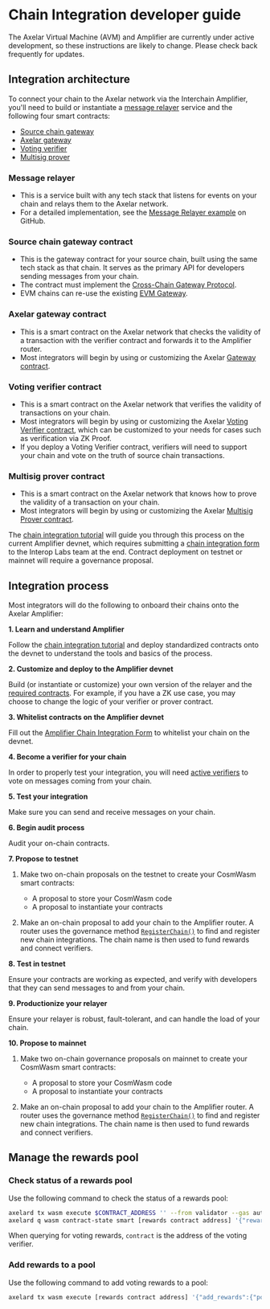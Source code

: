 # Chain Integration developer guide


<Callout>
The Axelar Virtual Machine (AVM) and Amplifier are currently under active development, so these instructions are likely to change. Please check back frequently for updates.
</Callout>

## Integration architecture

To connect your chain to the Axelar network via the Interchain Amplifier, you'll need to build or instantiate a [message relayer](/dev/amplifier/chain-integration/introduction#message-relayer) service and the following four smart contracts:

- [Source chain gateway](/dev/amplifier/chain-integration/introduction#source-chain-gateway-contract)
- [Axelar gateway](/dev/amplifier/chain-integration/introduction#axelar-gateway-contract)
- [Voting verifier](/dev/amplifier/chain-integration/introduction#verifier-contract)
- [Multisig prover](/dev/amplifier/chain-integration/introduction#prover-contract)

### Message relayer

- This is a service built with any tech stack that listens for events on your chain and relays them to the Axelar network.
- For a detailed implementation, see the [Message Relayer example](https://github.com/axelarnetwork/axelar-examples/tree/main/examples/amplifier) on GitHub.

### Source chain gateway contract

- This is the gateway contract for your source chain, built using the same tech stack as that chain. It serves as the primary API for developers sending messages from your chain.
- The contract must implement the [Cross-Chain Gateway Protocol](https://github.com/axelarnetwork/cgp-spec).
- EVM chains can re-use the existing [EVM Gateway](https://github.com/axelarnetwork/axelar-cgp-solidity).

### Axelar gateway contract

- This is a smart contract on the Axelar network that checks the validity of a transaction with the verifier contract and forwards it to the Amplifier router.
- Most integrators will begin by using or customizing the Axelar [Gateway contract](https://github.com/axelarnetwork/axelar-amplifier/blob/main/doc/src/contracts/gateway.md).

### Voting verifier contract

- This is a smart contract on the Axelar network that verifies the validity of transactions on your chain.
- Most integrators will begin by using or customizing the Axelar [Voting Verifier contract](https://github.com/axelarnetwork/axelar-amplifier/blob/main/doc/src/contracts/voting_verifier.md), which can be customized to your needs for cases such as verification via ZK Proof.
- If you deploy a Voting Verifier contract, verifiers will need to support your chain and vote on the truth of source chain transactions.

### Multisig prover contract

- This is a smart contract on the Axelar network that knows how to prove the validity of a transaction on your chain.
- Most integrators will begin by using or customizing the Axelar [Multisig Prover contract](https://github.com/axelarnetwork/axelar-amplifier/blob/main/doc/src/contracts/multisig_prover.md).

The [chain integration tutorial](/dev/amplifier/chain-integration/integrate-a-chain) will guide you through this process on the current Amplifier devnet, which requires submitting a [chain integration form](https://docs.google.com/forms/d/e/1FAIpQLSchD7P1WfdSCQfaZAoqX7DyqJOqYKxXle47yrueTbOgkKQDiQ/viewform) to the Interop Labs team at the end. Contract deployment on testnet or mainnet will require a governance proposal.

## Integration process

Most integrators will do the following to onboard their chains onto the Axelar Amplifier:

**1. Learn and understand Amplifier**

Follow the [chain integration tutorial](/dev/amplifier/chain-integration/integrate-a-chain) and deploy standardized contracts onto the devnet to understand the tools and basics of the process.

**2. Customize and deploy to the Amplifier devnet**

Build (or instantiate or customize) your own version of the relayer and the [required contracts](/dev/amplifier/chain-integration/introduction#integration-architecture). For example, if you have a ZK use case, you may choose to change the logic of your verifier or prover contract.

**3. Whitelist contracts on the Amplifier devnet**

Fill out the [Amplifier Chain Integration Form](https://docs.google.com/forms/d/e/1FAIpQLSchD7P1WfdSCQfaZAoqX7DyqJOqYKxXle47yrueTbOgkKQDiQ/viewform) to whitelist your chain on the devnet.

**4. Become a verifier for your chain**

In order to properly test your integration, you will need [active verifiers](/validator/amplifier/verifier-onboarding) to vote on messages coming from your chain.

**5. Test your integration**

Make sure you can send and receive messages on your chain.

**6. Begin audit process**

Audit your on-chain contracts.

**7. Propose to testnet**

1. Make two on-chain proposals on the testnet to create your CosmWasm smart contracts:

    - A proposal to store your CosmWasm code
    - A proposal to instantiate your contracts

1. Make an on-chain proposal to add your chain to the Amplifier router. A router uses the governance method [`RegisterChain()`](https://github.com/axelarnetwork/axelar-amplifier/blob/main/packages/router-api/src/msg.rs#L13) to find and register new chain integrations. The chain name is then used to fund rewards and connect verifiers.

**8. Test in testnet**

Ensure your contracts are working as expected, and verify with developers that they can send messages to and from your chain.

**9. Productionize your relayer**

Ensure your relayer is robust, fault-tolerant, and can handle the load of your chain.

**10. Propose to mainnet**

1. Make two on-chain governance proposals on mainnet to create your CosmWasm smart contracts:
    - A proposal to store your CosmWasm code
    - A proposal to instantiate your contracts

1. Make an on-chain proposal to add your chain to the Amplifier router. A router uses the governance method [`RegisterChain()`](https://github.com/axelarnetwork/axelar-amplifier/blob/main/packages/router-api/src/msg.rs#L13) to find and register new chain integrations. The chain name is then used to fund rewards and connect verifiers.

## Manage the rewards pool

### Check status of a rewards pool

Use the following command to check the status of a rewards pool:

```bash
axelard tx wasm execute $CONTRACT_ADDRESS '' --from validator --gas auto --gas-adjustment 2
axelard q wasm contract-state smart [rewards contract address] '{"rewards_pool":{"pool_id":{"chain_name":[chain-name],"contract":[address of voting verifier or multisig]}}}' --node $RPC
```

When querying for voting rewards, `contract` is the address of the voting verifier.

### Add rewards to a pool

Use the following command to add voting rewards to a pool:

```bash
axelard tx wasm execute [rewards contract address] '{"add_rewards":{"pool_id":{"chain_name":[chain-name],"contract":[address of voting verifier or multisig]}}}' --amount [amount to add] --from [key] --gas auto --gas-adjustment 2
```
